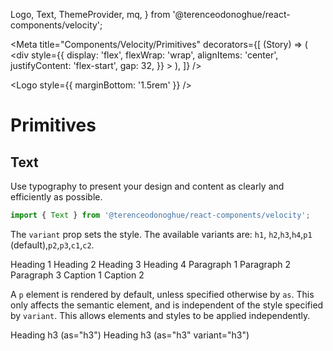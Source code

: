 
  Logo,
  Text,
  ThemeProvider,
  mq,
} from '@terenceodonoghue/react-components/velocity';

<Meta
  title="Components/Velocity/Primitives"
  decorators={[
    (Story) => (
      <div
        style={{
          display: 'flex',
          flexWrap: 'wrap',
          alignItems: 'center',
          justifyContent: 'flex-start',
          gap: 32,
        }}
      >
        <Story />
      </div>
    ),
  ]}
/>

<ThemeProvider>

<Logo style={{ marginBottom: '1.5rem' }} />

# Primitives

## Text

Use typography to present your design and content as clearly and efficiently as possible.

```javascript
import { Text } from '@terenceodonoghue/react-components/velocity';
```

The `variant` prop sets the style. The available variants are: `h1`, `h2`,`h3`,`h4`,`p1` (default),`p2`,`p3`,`c1`,`c2`.

<Canvas>
  <Story name="Text">
    <Text variant="h1">Heading 1</Text>
    <Text variant="h2">Heading 2</Text>
    <Text variant="h3">Heading 3</Text>
    <Text variant="h4">Heading 4</Text>
    <Text variant="p1">Paragraph 1</Text>
    <Text variant="p2">Paragraph 2</Text>
    <Text variant="p3">Paragraph 3</Text>
    <Text variant="c1">Caption 1</Text>
    <Text variant="c2">Caption 2</Text>
  </Story>
</Canvas>

A `p` element is rendered by default, unless specified otherwise by `as`. This only affects the semantic element, and is independent of the style specified by `variant`. This allows elements and styles to be applied independently.

<Canvas>
  <Story name="TextAs">
    <Text as="h3">Heading h3 (as="h3")</Text>
    <Text as="h3" variant="h3">
      Heading h3 (as="h3" variant="h3")
    </Text>
  </Story>
</Canvas>

</ThemeProvider>

